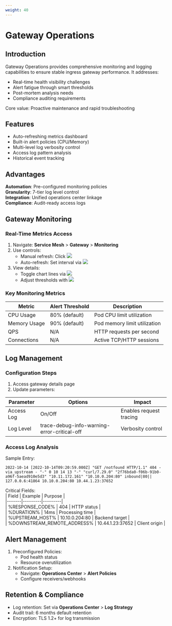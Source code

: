 ```yaml
---
weight: 40
---
```


# Gateway Operations

## Introduction  
Gateway Operations provides comprehensive monitoring and logging capabilities to ensure stable ingress gateway performance. It addresses:

- Real-time health visibility challenges  
- Alert fatigue through smart thresholds  
- Post-mortem analysis needs  
- Compliance auditing requirements  

Core value: Proactive maintenance and rapid troubleshooting  

## Features  
- Auto-refreshing metrics dashboard  
- Built-in alert policies (CPU/Memory)  
- Multi-level log verbosity control  
- Access log pattern analysis  
- Historical event tracking  

## Advantages  
**Automation**: Pre-configured monitoring policies  
**Granularity**: 7-tier log level control  
**Integration**: Unified operations center linkage  
**Compliance**: Audit-ready access logs  

## Gateway Monitoring

### Real-Time Metrics Access  
1. Navigate: **Service Mesh** > **Gateway** > **Monitoring**  
2. Use controls:  
   - Manual refresh: Click ![](/en/img/00metricrefresh.png)  
   - Auto-refresh: Set interval via ![](/en/img/00metricautorefresh.png)  
3. View details:  
   - Toggle chart lines via ![](/en/img/00legend.png)  
   - Adjust thresholds with ![](/en/img/asm/33metricsetting.png)  

### Key Monitoring Metrics  
| Metric | Alert Threshold | Description |  
|--------|-----------------|-------------|  
| CPU Usage | 80% (default) | Pod CPU limit utilization |  
| Memory Usage | 90% (default) | Pod memory limit utilization |  
| QPS | N/A | HTTP requests per second |  
| Connections | N/A | Active TCP/HTTP sessions |  

## Log Management

### Configuration Steps  
1. Access gateway details page  
2. Update parameters:  

| Parameter | Options | Impact |  
|-----------|---------|--------|  
| Access Log | On/Off | Enables request tracing |  
| Log Level | trace-debug-info-warning-error-critical-off | Verbosity control |  

### Access Log Analysis  
Sample Entry:  
```
2022-10-14 [2022-10-14T09:20:59.000Z] "GET /notfound HTTP/1.1" 404 - via_upstream - "-" 0 10 14 13 "-" "curl/7.29.0" "2f76bda0-f06b-91b0-a96f-5aead910e5d3" "10.11.172.161" "10.10.0.204:80" inbound|80|| 127.0.0.6:41864 10.10.0.204:80 10.44.1.23:37652
```

Critical Fields:  
| Field | Example | Purpose |  
|-------|---------|---------|  
| %RESPONSE_CODE% | 404 | HTTP status |  
| %DURATION% | 14ms | Processing time |  
| %UPSTREAM_HOST% | 10.10.0.204:80 | Backend target |  
| %DOWNSTREAM_REMOTE_ADDRESS% | 10.44.1.23:37652 | Client origin |  

## Alert Management  
1. Preconfigured Policies:  
   - Pod health status  
   - Resource overutilization  
2. Notification Setup:  
   - Navigate: **Operations Center** > **Alert Policies**  
   - Configure receivers/webhooks  

## Retention & Compliance  
- Log retention: Set via **Operations Center** > **Log Strategy**  
- Audit trail: 6 months default retention  
- Encryption: TLS 1.2+ for log transmission  

```

